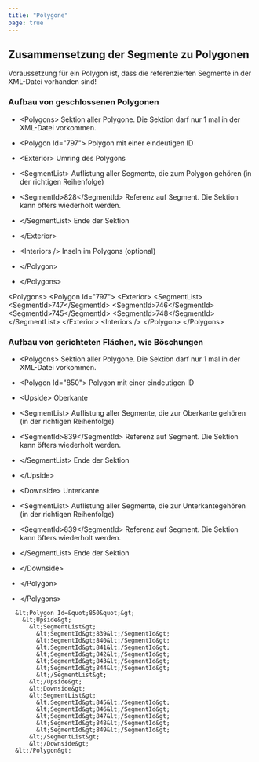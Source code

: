 ```yaml
---
title: "Polygone"
page: true
---
```

## Zusammensetzung der Segmente zu Polygonen

<Warning>
Voraussetzung f&#252;r ein Polygon ist, dass die referenzierten Segmente in der XML-Datei vorhanden sind!
</Warning>


###  Aufbau von geschlossenen Polygonen

- <Bold> &lt;Polygons&gt; </Bold>  Sektion aller Polygone. Die Sektion darf nur 1 mal in der XML-Datei vorkommen.

- <Bold>     &lt;Polygon Id=&quot;797&quot;&gt; </Bold>  Polygon mit einer eindeutigen ID

- <Bold> &lt;Exterior&gt; </Bold>  Umring des Polygons

- <Bold> &lt;SegmentList&gt; </Bold>  Auflistung aller Segmente, die zum Polygon geh&#246;ren (in der richtigen Reihenfolge)

- <Bold> &lt;SegmentId&gt;828&lt;/SegmentId&gt; </Bold> Referenz auf Segment. Die Sektion kann &#246;fters wiederholt werden.



- <Bold> &lt;/SegmentList&gt; </Bold>  Ende der Sektion



- <Bold> &lt;/Exterior&gt; </Bold> 
- <Bold> &lt;Interiors /&gt; </Bold>  Inseln im Polygons (optional)



- <Bold>       &lt;/Polygon&gt; </Bold> 


- <Bold>     &lt;/Polygons&gt; </Bold> 



<Info>
    &lt;Polygons&gt;
      &lt;Polygon Id=&quot;797&quot;&gt;
        &lt;Exterior&gt;
          &lt;SegmentList&gt;
            &lt;SegmentId&gt;747&lt;/SegmentId&gt;
            &lt;SegmentId&gt;746&lt;/SegmentId&gt;
            &lt;SegmentId&gt;745&lt;/SegmentId&gt;
            &lt;SegmentId&gt;748&lt;/SegmentId&gt;
          &lt;/SegmentList&gt;
        &lt;/Exterior&gt;
        &lt;Interiors /&gt;
      &lt;/Polygon&gt;
    &lt;/Polygons&gt;
</Info>



###  Aufbau von gerichteten Fl&#228;chen, wie B&#246;schungen 

- <Bold> &lt;Polygons&gt; </Bold>  Sektion aller Polygone. Die Sektion darf nur 1 mal in der XML-Datei vorkommen.

- <Bold>      &lt;Polygon Id=&quot;850&quot;&gt; </Bold>  Polygon mit einer eindeutigen ID

- <Bold> &lt;Upside&gt; </Bold>  Oberkante

- <Bold> &lt;SegmentList&gt; </Bold>  Auflistung aller Segmente, die zur Oberkante geh&#246;ren (in der richtigen Reihenfolge)

- <Bold> &lt;SegmentId&gt;839&lt;/SegmentId&gt; </Bold> Referenz auf Segment. Die Sektion kann &#246;fters wiederholt werden.



- <Bold> &lt;/SegmentList&gt; </Bold>  Ende der Sektion



- <Bold> &lt;/Upside&gt; </Bold> 
- <Bold> &lt;Downside&gt; </Bold>  Unterkante

- <Bold> &lt;SegmentList&gt; </Bold>  Auflistung aller Segmente, die zur Unterkantegeh&#246;ren (in der richtigen Reihenfolge)

- <Bold> &lt;SegmentId&gt;839&lt;/SegmentId&gt; </Bold> Referenz auf Segment. Die Sektion kann &#246;fters wiederholt werden.



- <Bold> &lt;/SegmentList&gt; </Bold>  Ende der Sektion



- <Bold> &lt;/Downside&gt; </Bold> 


- <Bold>       &lt;/Polygon&gt; </Bold> 


- <Bold>     &lt;/Polygons&gt; </Bold> 



<Info>

      &lt;Polygon Id=&quot;850&quot;&gt;
		&lt;Upside&gt;
          &lt;SegmentList&gt;
            &lt;SegmentId&gt;839&lt;/SegmentId&gt;
            &lt;SegmentId&gt;840&lt;/SegmentId&gt;
            &lt;SegmentId&gt;841&lt;/SegmentId&gt;
            &lt;SegmentId&gt;842&lt;/SegmentId&gt;
            &lt;SegmentId&gt;843&lt;/SegmentId&gt;
            &lt;SegmentId&gt;844&lt;/SegmentId&gt;
            &lt;/SegmentList&gt;
		  &lt;/Upside&gt;
		  &lt;Downside&gt;
		  &lt;SegmentList&gt;
            &lt;SegmentId&gt;845&lt;/SegmentId&gt;
            &lt;SegmentId&gt;846&lt;/SegmentId&gt;
            &lt;SegmentId&gt;847&lt;/SegmentId&gt;
            &lt;SegmentId&gt;848&lt;/SegmentId&gt;
            &lt;SegmentId&gt;849&lt;/SegmentId&gt;
          &lt;/SegmentList&gt;
		  &lt;/Downside&gt;
      &lt;/Polygon&gt;
</Info>
